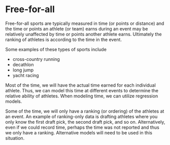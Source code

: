 # Free-for-all

Free-for-all sports are typically measured in time (or points or distance) 
and the time or points an athlete (or team) earns during an event may be 
relatively unaffected by time or points another athlete earns. 
Ultimately the ranking of athletes is according to the time in the event.  

Some examples of these types of sports include

- cross-country running
- decathlon
- long jump
- yacht racing

Most of the time, we will have the actual time earned for each individual
athlete. 
Thus, we can model this time at different events to determine the relative 
ability of athletes. 
When modeling time, we can utilize regression models. 

Some of the time, we will only have a ranking (or ordering) of the athletes at
an event. 
An example of ranking-only data is drafting athletes where you only know the
first draft pick, the second draft pick, and so on. 
Alternatively, even if we could record time, perhaps the time was not 
reported and thus we only have a ranking. 
Alternative models will need to be used in this situation. 